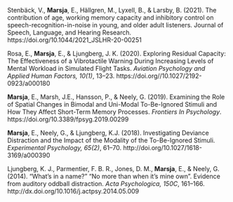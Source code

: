 Stenbäck, V., **Marsja**, E., Hällgren,  M., Lyxell, B., & Larsby, B. (2021). The contribution of age, working memory capacity and inhibitory control on speech-recognition-in-noise in young, and older adult listeners. Journal of Speech, Language, and Hearing Research. https://doi.org/10.1044/2021_JSLHR-20-00251

Rosa, E., **Marsja**, E., & Ljungberg, J. K. (2020). Exploring Residual Capacity: The Effectiveness of a Vibrotactile Warning During Increasing Levels of Mental Workload in Simulated Flight Tasks. *Aviation Psychology and Applied Human Factors, 10(1)*, 13–23. https://doi.org//10.1027/2192-0923/a000180

**Marsja**, E., Marsh, J.E., Hansson, P., & Neely, G. (2019). Examining the Role of Spatial Changes in Bimodal and Uni-Modal To-Be-Ignored Stimuli and How They Affect Short-Term Memory Processes. *Frontiers In Psychology*. https://doi.org/10.3389/fpsyg.2019.00299

**Marsja**, E., Neely, G., & Ljungberg, K.J. (2018). Investigating Deviance Distraction and the Impact of the Modality of the To-Be-Ignored Stimuli. *Experimental Psychology, 65(2)*, 61–70. http://doi.org/10.1027/1618-3169/a000390

Ljungberg, K. J., Parmentier, F. B. R., Jones, D. M., **Marsja**, E., & Neely, G. (2014). “What’s in a name?” “No more than when it’s mine own". Evidence from auditory oddball distraction. *Acta Psychologica, 150C*, 161–166. http://dx.doi.org/10.1016/j.actpsy.2014.05.009